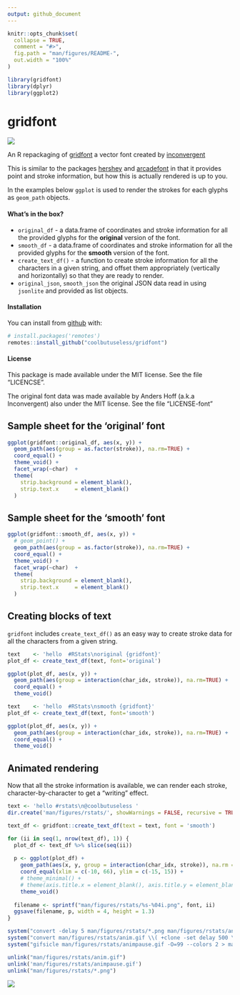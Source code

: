 ```yaml
---
output: github_document
---
```


<!-- README.md is generated from README.Rmd. Please edit that file -->

```r
knitr::opts_chunk$set(
  collapse = TRUE,
  comment = "#>",
  fig.path = "man/figures/README-",
  out.width = "100%"
)

library(gridfont)
library(dplyr)
library(ggplot2)
```

# gridfont

<!-- badges: start -->
![](http://img.shields.io/badge/cool-useless-green.svg)
<!-- badges: end -->


An R repackaging of [gridfont](https://github.com/inconvergent/gridfont) 
a vector font created by [inconvergent](https://twitter.com/inconvergent)

This is similar to the packages [hershey](https://github.com/coolbutuseless/hershey) and [arcadefont](https://github.com/coolbutuseless/arcadefont)
in that it provides point and stroke information, but how this is actually 
rendered is up to you.

In the examples below `ggplot` is used to render the strokes for each glyphs as
`geom_path` objects.

#### What's in the box?


* `original_df` - a data.frame of coordinates and stroke information for all the
   provided glyphs for the **original** version of the font.
* `smooth_df` - a data.frame of coordinates and stroke information for all the
   provided glyphs for the **smooth** version of the font.
* `create_text_df()` - a function to create stroke information for all the 
  characters in a given string, and offset them appropriately (vertically and
  horizontally) so that they are ready to render.
* `original_json`, `smooth_json` the original JSON data read in using `jsonlite` 
  and provided as list objects.

#### Installation

You can install from [github](https://github.com/coolbutuseless/gridfont) with:

``` r
# install.packages('remotes')
remotes::install_github("coolbutuseless/gridfont")
```


#### License

This package is made available under the MIT license.  See the file "LICENCSE".

The original font data was made available by Anders Hoff (a.k.a Inconvergent) 
also under the MIT license. See the file "LICENSE-font"


## Sample sheet for the 'original' font 

```r
ggplot(gridfont::original_df, aes(x, y)) +
  geom_path(aes(group = as.factor(stroke)), na.rm=TRUE) +
  coord_equal() +
  theme_void() + 
  facet_wrap(~char)  + 
  theme(
    strip.background = element_blank(),
    strip.text.x     = element_blank()
  )
```


## Sample sheet for the 'smooth' font 

```r
ggplot(gridfont::smooth_df, aes(x, y)) +
  # geom_point() +
  geom_path(aes(group = as.factor(stroke)), na.rm=TRUE) +
  coord_equal() +
  theme_void() + 
  facet_wrap(~char)  + 
  theme(
    strip.background = element_blank(),
    strip.text.x     = element_blank()
  )
```


## Creating blocks of text

`gridfont` includes `create_text_df()` as an easy way to create stroke data for
all the characters from a given string.

```r
text    <- 'hello  #RStats\noriginal {gridfont}'
plot_df <- create_text_df(text, font='original')

ggplot(plot_df, aes(x, y)) +
  geom_path(aes(group = interaction(char_idx, stroke)), na.rm=TRUE) +
  coord_equal() +
  theme_void()
```


```r
text    <- 'hello  #RStats\nsmooth {gridfont}'
plot_df <- create_text_df(text, font='smooth')

ggplot(plot_df, aes(x, y)) +
  geom_path(aes(group = interaction(char_idx, stroke)), na.rm=TRUE) +
  coord_equal() +
  theme_void()
```



## Animated rendering

Now that all the stroke information is available, we can render each stroke, 
character-by-character to get a "writing" effect.


```r
text <- 'hello #rstats\n@coolbutuseless '
dir.create('man/figures/rstats/', showWarnings = FALSE, recursive = TRUE)

text_df <- gridfont::create_text_df(text = text, font = 'smooth')

for (ii in seq(1, nrow(text_df), 1)) {
  plot_df <- text_df %>% slice(seq(ii))
  
  p <- ggplot(plot_df) +
    geom_path(aes(x, y, group = interaction(char_idx, stroke)), na.rm = TRUE) +
    coord_equal(xlim = c(-10, 66), ylim = c(-15, 15)) +
    # theme_minimal() + 
    # theme(axis.title.x = element_blank(), axis.title.y = element_blank())
    theme_void()
  
  filename <- sprintf("man/figures/rstats/%s-%04i.png", font, ii)
  ggsave(filename, p, width = 4, height = 1.3)
}

system("convert -delay 5 man/figures/rstats/*.png man/figures/rstats/anim.gif")
system("convert man/figures/rstats/anim.gif \\( +clone -set delay 500 \\) +swap +delete  man/figures/rstats/animpause.gif")
system("gifsicle man/figures/rstats/animpause.gif -O=99 --colors 2 > man/figures/rstats/animo.gif")

unlink("man/figures/rstats/anim.gif")
unlink('man/figures/rstats/animpause.gif')
unlink("man/figures/rstats/*.png")
```


<img src="man/figures/rstats/animo.gif" />









